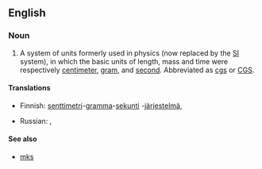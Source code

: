 ==English==
{{wikipedia|Centimetre gram second system of units}}

===Noun===
{{en-noun|-}}

# {{context|science|lang=en}} A system of units formerly used in physics (now replaced by the [[SI]] system), in which the basic units of length, mass and time were respectively [[centimeter]], [[gram]], and [[second]].  Abbreviated as [[cgs]] or [[CGS]].

====Translations====
{{trans-top|system of units}}
* Finnish: [[senttimetri]]-[[gramma]]-[[sekunti]] -[[järjestelmä]], {{t|fi|cgs-järjestelmä}}
{{trans-mid}}
* Russian: {{t|ru|сантиме́тр-грамм-секу́нда|f|sc=Cyrl}}, {{t|ru|СГС|f|sc=Cyrl}}
{{trans-bottom}}

====See also====
*[[mks]]